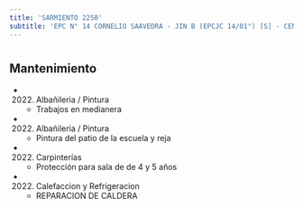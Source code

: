 ```yaml
---
title: 'SARMIENTO 2250'
subtitle: 'EPC N° 14 CORNELIO SAAVEDRA - JIN B (EPCJC 14/01°) [S] - CENOF CENTRO SARMIENTO'
---
```


#


## Mantenimiento

*  (2022) Albañileria / Pintura 
    + Trabajos en medianera

*  (2022) Albañileria / Pintura 
    + Pintura del patio de la escuela y reja

*  (2022) Carpinterías 
    + Protección para sala de de 4 y 5 años

*  (2022) Calefaccion y Refrigeracion 
    + REPARACION DE CALDERA



